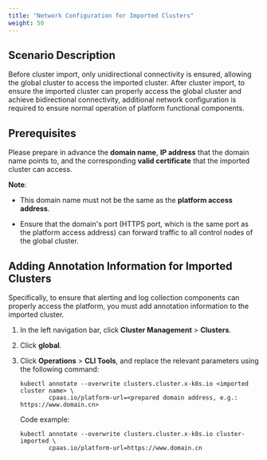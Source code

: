 ```yaml
---
title: "Network Configuration for Imported Clusters"
weight: 50
---
```


## Scenario Description

Before cluster import, only unidirectional connectivity is ensured, allowing the global cluster to access the imported cluster. After cluster import, to ensure the imported cluster can properly access the global cluster and achieve bidirectional connectivity, additional network configuration is required to ensure normal operation of platform functional components.

## Prerequisites

Please prepare in advance the **domain name**, **IP address** that the domain name points to, and the corresponding **valid certificate** that the imported cluster can access.

**Note**:

* This domain name must not be the same as the **platform access address**.

* Ensure that the domain's port (HTTPS port, which is the same port as the platform access address) can forward traffic to all control nodes of the global cluster.

## Adding Annotation Information for Imported Clusters

Specifically, to ensure that alerting and log collection components can properly access the platform, you must add annotation information to the imported cluster.

1. In the left navigation bar, click **Cluster Management** > **Clusters**.

2. Click **global**.

3. Click **Operations** > **CLI Tools**, and replace the relevant parameters using the following command:

    ```shell
    kubectl annotate --overwrite clusters.cluster.x-k8s.io <imported cluster name> \
            cpaas.io/platform-url=<prepared domain address, e.g.: https://www.domain.cn>
    ```

    Code example:

    ```shell
    kubectl annotate --overwrite clusters.cluster.x-k8s.io cluster-imported \
            cpaas.io/platform-url=https://www.domain.cn
    ```
